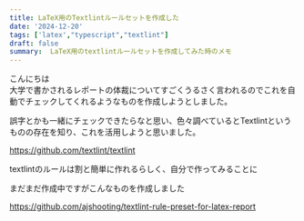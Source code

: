 ```yaml
---
title: LaTeX用のTextlintルールセットを作成した
date: '2024-12-20'
tags: ['latex',"typescript","textlint"]
draft: false
summary:  LaTeX用のtextlintルールセットを作成してみた時のメモ
---
```


こんにちは  
大学で書かされるレポートの体裁についてすごくうるさく言われるのでこれを自動でチェックしてくれるようなものを作成しようとしました。

誤字とかも一緒にチェックできたらなと思い、色々調べているとTextlintというものの存在を知り、これを活用しようと思いました。

https://github.com/textlint/textlint

textlintのルールは割と簡単に作れるらしく、自分で作ってみることに

まだまだ作成中ですがこんなものを作成しました

https://github.com/ajshooting/textlint-rule-preset-for-latex-report

